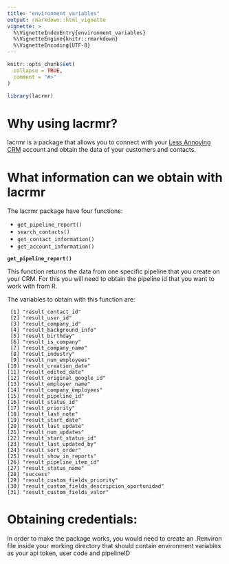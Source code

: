 ```yaml
---
title: "environment_variables"
output: rmarkdown::html_vignette
vignette: >
  %\VignetteIndexEntry{environment_variables}
  %\VignetteEngine{knitr::rmarkdown}
  %\VignetteEncoding{UTF-8}
---
```


```r
knitr::opts_chunk$set(
  collapse = TRUE,
  comment = "#>"
)
```

```r
library(lacrmr)
```


# Why using lacrmr?

lacrmr is a package that allows you to connect with your [Less Annoying CRM](https://www.lessannoyingcrm.com/) account and obtain the data of your
customers and contacts.

# What information can we obtain with lacrmr

The lacrmr package have four functions:

- `get_pipeline_report()`
- `search_contacts()`
- `get_contact_information()`
- `get_account_information()`

**`get_pipeline_report()`**

This function returns the data from one specific pipeline that you create
on your CRM. For this you will need to obtain the pipeline id that you want
to work with from R.

The variables to obtain with this function are:

```
 [1] "result_contact_id"                           
 [2] "result_user_id"                              
 [3] "result_company_id"                           
 [4] "result_background_info"                      
 [5] "result_birthday"                             
 [6] "result_is_company"                           
 [7] "result_company_name"                         
 [8] "result_industry"                             
 [9] "result_num_employees"                        
[10] "result_creation_date"                        
[11] "result_edited_date"                          
[12] "result_original_google_id"                   
[13] "result_employer_name"                        
[14] "result_company_employees"                    
[15] "result_pipeline_id"                          
[16] "result_status_id"                            
[17] "result_priority"                             
[18] "result_last_note"                            
[19] "result_start_date"                           
[20] "result_last_update"                          
[21] "result_num_updates"                          
[22] "result_start_status_id"                      
[23] "result_last_updated_by"                      
[24] "result_sort_order"                           
[25] "result_show_in_reports"                      
[26] "result_pipeline_item_id"                     
[27] "result_status_name"                          
[28] "success"                                     
[29] "result_custom_fields_priority"               
[30] "result_custom_fields_descripcion_oportunidad"
[31] "result_custom_fields_valor"
```

# Obtaining credentials:
In order to make the package works, you would need to create an .Renviron
file inside your working directory that should contain environment variables
as your api token, user code and pipelineID





